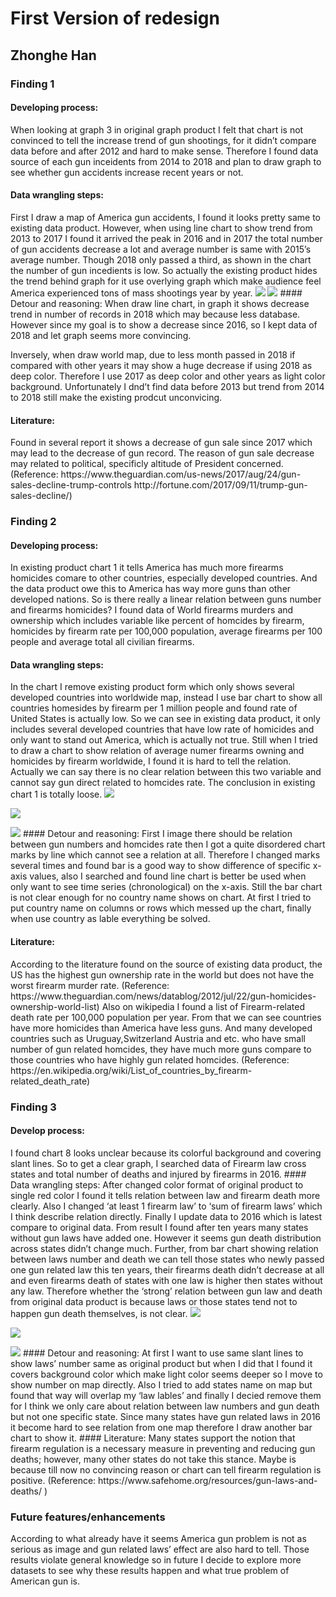 # First Version of redesign
## Zhonghe Han

### Finding 1

#### Developing process:
When looking at graph 3 in original graph product I felt that chart is not convinced to tell the increase trend of gun shootings, for it didn't compare data before and after 2012 and hard to make sense. Therefore I found data source of each gun inceidents from 2014 to 2018 and plan to draw graph to see whether gun accidents increase recent years or not. 

#### Data wrangling steps:
First I draw a map of America gun accidents, I found it looks pretty same to existing data product. 
However, when using line chart to show trend from 2013 to 2017 I found it arrived the peak in 2016 and in 2017 the total number of gun accidents decrease a lot and average number is same with 2015's average number. Though 2018 only passed a third, as shown in the chart the number of gun incedients is low. So actually the existing product hides the trend behind graph for it use overlying graph which make audience feel America experienced tons of mass shootings year by year.
![](images/2014-2017.png)
![](images/numbers.png)
#### Detour and reasoning:
When draw line chart, in graph it shows decrease trend in number of records in 2018 which may because less database. However since my goal is to show a decrease since 2016, so I kept data of 2018 and let graph seems more convincing.

Inversely, when draw world map, due to less month passed in 2018 if compared with other years it may show a huge decrease if using 2018 as deep color. Therefore I use 2017 as deep color and other years as light color background.
Unfortunately I dnd't find data before 2013 but trend from 2014 to 2018 still make the existing prodcut unconvicing. 

#### Literature:
Found in several report it shows a decrease of gun sale since 2017 which may lead to the decrease of gun record. The reason of gun sale decrease may related to political, specificly altitude of President concerned. (Reference: https://www.theguardian.com/us-news/2017/aug/24/gun-sales-decline-trump-controls  http://fortune.com/2017/09/11/trump-gun-sales-decline/)

### Finding 2

#### Developing process:
In existing product chart 1 it tells America has much more firearms homicides comare to other countries, especially developed countries. And the data product owe this to America has way more guns than other developed nations. So is there really a linear relation between guns number and firearms homicides? I found data of World firearms murders and ownership which includes variable like percent of homcides by firearm, homicides by firearm rate per 100,000 population, average firearms per 100 people and average total all civilian firearms. 

#### Data wrangling steps:
In the chart I remove existing product form which only shows several developed countries into worldwide map, instead I use bar chart to show all countries homesides by firearm per 1 million people and found rate of United States is actually low. So we can see in existing data product, it only includes several developed countries that have low rate of homicides and only want to stand out America, which is actually not true. 
Still when I tried to draw a chart to show relation of average numer firearms owning and homicides by firearm worldwide, I found it is hard to tell the relation. Actually we can say there is no clear relation between this two variable and cannot say gun direct related to homcides rate. The conclusion in existing chart 1 is totally loose.
![](images/chart1.PNG)

![](images/rot.jpg)

![](images/firearms_and_homicides.png)
#### Detour and reasoning:
First I image there should be relation between gun numbers and homcides rate then I got a quite disordered chart marks by line which cannot see a relation at all. Therefore I changed marks several times and found bar is a good way to show difference of specific x-axis values, also I searched and found line chart is better be used when only want to see time series (chronological) on the x-axis.
Still the bar chart is not clear enough for no country name shows on chart. At first I tried to put country name on columns or rows which messed up the chart, finally when use country as lable everything be solved.

#### Literature:
According to the literature found on the source of existing data product, the US has the highest gun ownership rate in the world but does not have the worst firearm murder rate. (Reference: https://www.theguardian.com/news/datablog/2012/jul/22/gun-homicides-ownership-world-list)
Also on wikipedia I found a list of Firearm-related death rate per 100,000 population per year. From that we can see countries have more homicides than America have less guns. And many developed countries such as Uruguay,Switzerland Austria and etc. who have small number of gun related homcides, they have much more guns compare to those countries who have highly gun related homcides. (Reference: https://en.wikipedia.org/wiki/List_of_countries_by_firearm-related_death_rate)

### Finding 3
#### Develop process:
I found chart 8 looks unclear because its colorful background and covering slant lines. So to get a clear graph, I searched data of Firearm law cross states and total number of deaths and injured by firearms in 2016. 
#### Data wrangling steps:
After changed color format of original product to single red color I found it tells relation between law and firearm death more clearly. Also I changed 'at least 1 firearm law' to 'sum of firearm laws' which I think describe relation directly. Finally I update data to 2016 which is latest compare to original data. From result I found after ten years many states without gun laws have added one. However it seems gun death distribution across states didn't change much. Further, from bar chart showing relation between laws number and death we can tell those states who newly passed one gun related law this ten years, their firearms death didn't decrease at all and even firearms death of states with one law is higher then states without any law. Therefore whether the 'strong' relation between gun law and death from original data product is because laws or those states tend not to happen gun death themselves, is not clear. 
![](images/chart8.PNG)

![](images/law_and_death.png)

![](images/law_and_death_bar.png)
#### Detour and reasoning:
At first I want to use same slant lines to show laws' number same as original product but when I did that I found it covers background color which make light color seems deeper so I move to show number on map directly. Also I tried to add states name on map but found that way will overlap my 'law lables' and finally I decied remove them for I think we only care about relation between law numbers and gun death but not one specific state. Since many states have gun related laws in 2016 it become hard to see relation from one map therefore I draw another bar chart to show it. 
#### Literature:
Many states support the notion that firearm regulation is a necessary measure in preventing and reducing gun deaths; however, many other states do not take this stance. Maybe is because till now no convincing reason or chart can tell firearm regulation is positive. (Reference: https://www.safehome.org/resources/gun-laws-and-deaths/ )

### Future features/enhancements
According to what already have it seems America gun problem is not as serious as image and gun related laws' effect are also hard to tell. Those results violate general knowledge so in future I decide to explore more datasets to see why these results happen and what true problem of American gun is. 

